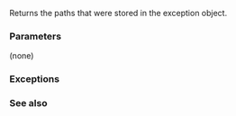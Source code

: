{{cpp/experimental/fs/filesystem_error/title|path1,path2}}
{{cpp/experimental/fs/filesystem_error/navbar}}
{{dcl begin}}
{{dcl rev begin}}
{{dcl | since=fs_ts | 1=
const path&amp; path1() const;
}}
{{dcl | since=fs_ts | 1=
const path&amp; path2() const;
}}
{{dcl end}}

Returns the paths that were stored in the exception object.

===Parameters===
(none)

===Exceptions===
{{unreviewed noexcept}}

===See also===
{{todo}}